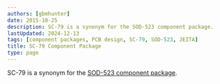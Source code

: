 ```yaml
---
authors: [gbmhunter]
date: 2015-10-25
description: SC-79 is a synonym for the SOD-523 component package.
lastUpdated: 2024-12-13
tags: [component packages, PCB design, SC-79, SOD-523, JEITA]
title: SC-79 Component Package
type: page
---
```


SC-79 is a synonym for the [SOD-523 component package](/pcb-design/component-packages/sod-523-component-package).
